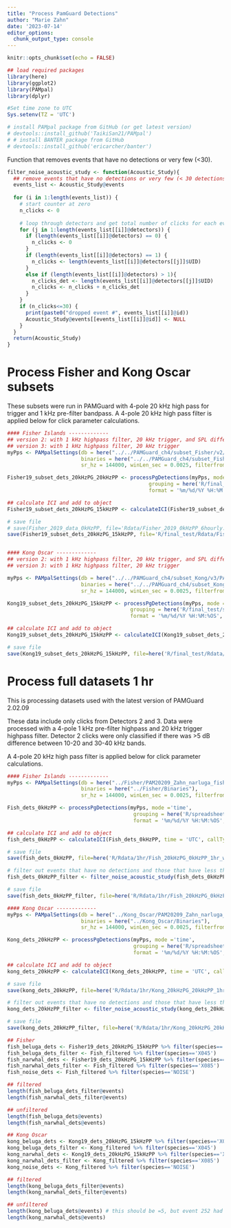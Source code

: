 ```yaml
---
title: "Process PamGuard Detections"
author: "Marie Zahn"
date: '2023-07-14'
editor_options: 
  chunk_output_type: console
---
```


```r
knitr::opts_chunk$set(echo = FALSE)
```

```r
## load required packages
library(here)
library(ggplot2)
library(PAMpal)
library(dplyr)

#Set time zone to UTC
Sys.setenv(TZ = 'UTC')

# install PAMpal package from GitHub (or get latest version)
# devtools::install_github('TaikiSan21/PAMpal')
# # install BANTER package from GitHub
# devtools::install_github('ericarcher/banter')
```

Function that removes events that have no detections or very few (<30).

```r
filter_noise_acoustic_study <- function(Acoustic_Study){
  ## remove events that have no detections or very few (< 30 detections)
  events_list <- Acoustic_Study@events
  
  for (i in 1:length(events_list)) {
    # start counter at zero
    n_clicks <- 0
    
    # loop through detectors and get total number of clicks for each event
    for (j in 1:length(events_list[[i]]@detectors)) {
      if (length(events_list[[i]]@detectors) == 0) {
        n_clicks <- 0
      }
      if (length(events_list[[i]]@detectors) == 1) {
        n_clicks <- length(events_list[[i]]@detectors[[j]]$UID)
      }
      else if (length(events_list[[i]]@detectors) > 1){
        n_clicks_det <- length(events_list[[i]]@detectors[[j]]$UID)
        n_clicks <- n_clicks + n_clicks_det
      }
    }
    if (n_clicks<=30) {
      print(paste0("dropped event #", events_list[[i]]@id))
      Acoustic_Study@events[[events_list[[i]]@id]] <- NULL
    }
  }
  return(Acoustic_Study)
}

```

# Process Fisher and Kong Oscar subsets

These subsets were run in PAMGuard with 4-pole 20 kHz high pass for trigger and 1 kHz pre-filter bandpass.
A 4-pole 20 kHz high pass filter is applied below for click parameter calculations.

```r
#### Fisher Islands -------------
## version 2: with 1 kHz highpass filter, 20 kHz trigger, and SPL difference threshold
## version 3: with 1 kHz highpass filter, 20 kHz trigger
myPps <- PAMpalSettings(db = here("../../PAMGuard_ch4/subset_Fisher/v2/PAM20103_Zahn_narluga_Fisher-subset_20kHztrigger.sqlite3"),
                        binaries = here("../../PAMGuard_ch4/subset_Fisher/v2/Binaries"),
                        sr_hz = 144000, winLen_sec = 0.0025, filterfrom_khz = 20, filterto_khz = NULL)

Fisher19_subset_dets_20kHzPG_20kHzPP <- processPgDetections(myPps, mode ='time', 
                                              grouping = here('R/final_test/spreadsheets/Fisher_2019_species_ids_6hourly_subset.csv'), 
                                              format = '%m/%d/%Y %H:%M:%OS', id='2019Fisher')

## calculate ICI and add to object
Fisher19_subset_dets_20kHzPG_15kHzPP <- calculateICI(Fisher19_subset_dets_20kHzPG_15kHzPP, time = 'UTC', callType="click")

# save file
# save(Fisher_2019_data_0kHzPP, file='Rdata/Fisher_2019_0kHzPP_6hourly.rdata')
save(Fisher19_subset_dets_20kHzPG_15kHzPP, file='R/final_test/Rdata/Fisher19_subset_20kHzPG_15kHzPP_6hourly_v2.rdata')


#### Kong Oscar -------------
## version 2: with 1 kHz highpass filter, 20 kHz trigger, and SPL difference threshold
## version 3: with 1 kHz highpass filter, 20 kHz trigger

myPps <- PAMpalSettings(db = here("../../PAMGuard_ch4/subset_Kong/v3/PAM20103_Zahn_narluga_Kong-subset_20kHztrigger.sqlite3"),
                        binaries = here("../../PAMGuard_ch4/subset_Kong/v2/Binaries"),
                        sr_hz = 144000, winLen_sec = 0.0025, filterfrom_khz = 20,filterto_khz = NULL)

Kong19_subset_dets_20kHzPG_15kHzPP <- processPgDetections(myPps, mode ='time',
                                        grouping = here('R/final_test/spreadsheets/KO_2019_species_ids_6hourly_subset.csv'),
                                        format = '%m/%d/%Y %H:%M:%OS', id='2019KongOscar')

## calculate ICI and add to object
Kong19_subset_dets_20kHzPG_15kHzPP <- calculateICI(Kong19_subset_dets_20kHzPG_15kHzPP, time = 'UTC', callType="click")

# save file
save(Kong19_subset_dets_20kHzPG_15kHzPP, file=here('R/final_test/Rdata/KO19_subset_20kHzPG_15kHzPP_6hourly_v2.rdata'))
```

# Process full datasets 1 hr

This is processing datasets used with the latest version of PAMGuard 2.02.09

These data include only clicks from Detectors 2 and 3.
Data were processed with a 4-pole 1 kHz pre-filter highpass and 20 kHz trigger highpass filter.
Detector 2 clicks were only classified if there was >5 dB difference between 10-20 and 30-40 kHz bands.

A 4-pole 20 kHz high pass filter is applied below for click parameter calculations.

```r
#### Fisher Islands -------------
myPps <- PAMpalSettings(db = here("../Fisher/PAM20209_Zahn_narluga_fisher.sqlite3"),
                        binaries = here("../Fisher/Binaries"),
                        sr_hz = 144000, winLen_sec = 0.0025, filterfrom_khz = 0, filterto_khz = NULL)

Fish_dets_0kHzPP <- processPgDetections(myPps, mode ='time',
                                         grouping = here('R/spreadsheets/1hr/Fisher_2019_species_ids_1hr_wavTime_labeled.csv'),
                                         format = '%m/%d/%Y %H:%M:%OS', id='2019Fisher')

## calculate ICI and add to object
fish_dets_0kHzPP <- calculateICI(Fish_dets_0kHzPP, time = 'UTC', callType="click")

# save file
save(fish_dets_0kHzPP, file=here('R/Rdata/1hr/Fish_20kHzPG_0kHzPP_1hr_wavTime_unfiltered_labeled.rdata'))

# filter out events that have no detections and those that have less than 30 detections
fish_dets_0kHzPP_filter <- filter_noise_acoustic_study(fish_dets_0kHzPP)

# save file
save(fish_dets_0kHzPP_filter, file=here('R/Rdata/1hr/Fish_20kHzPG_0kHzPP_1hr_wavTime_filtered_labeled.rdata'))

#### Kong Oscar -------------
myPps <- PAMpalSettings(db = here("../Kong_Oscar/PAM20209_Zahn_narluga_kong.sqlite3"),
                        binaries = here("../Kong_Oscar/Binaries"),
                        sr_hz = 144000, winLen_sec = 0.0025, filterfrom_khz = 20,filterto_khz = NULL)

Kong_dets_20kHzPP <- processPgDetections(myPps, mode ='time',
                                         grouping = here('R/spreadsheets/1hr/Kong_2019_species_ids_1hr_wavTime_labeled.csv'),
                                         format = '%m/%d/%Y %H:%M:%OS', id='2019KongOscar')

## calculate ICI and add to object
kong_dets_20kHzPP <- calculateICI(Kong_dets_20kHzPP, time = 'UTC', callType="click")

# save file
save(kong_dets_20kHzPP, file=here('R/Rdata/1hr/Kong_20kHzPG_20kHzPP_1hr_wavTime_unfiltered_labeled.rdata'))

# filter out events that have no detections and those that have less than 30 detections
kong_dets_20kHzPP_filter <- filter_noise_acoustic_study(kong_dets_20kHzPP)

# save file
save(kong_dets_20kHzPP_filter, file=here('R/Rdata/1hr/Kong_20kHzPG_20kHzPP_1hr_wavTime_filtered_labeled.rdata'))

```


```r
## Fisher
fish_beluga_dets <- Fisher19_dets_20kHzPG_15kHzPP %>% filter(species=='X045')
fish_beluga_dets_filter <- Fish_filtered %>% filter(species=='X045')
fish_narwhal_dets <- Fisher19_dets_20kHzPG_15kHzPP %>% filter(species=='X085')
fish_narwhal_dets_filter <- Fish_filtered %>% filter(species=='X085')
fish_noise_dets <- Fish_filtered %>% filter(species=='NOISE')

## filtered
length(fish_beluga_dets_filter@events)
length(fish_narwhal_dets_filter@events)

## unfiltered
length(fish_beluga_dets@events)
length(fish_narwhal_dets@events)

## Kong Oscar
kong_beluga_dets <- Kong19_dets_20kHzPG_15kHzPP %>% filter(species=='X045')
kong_beluga_dets_filter <- Kong_filtered %>% filter(species=='X045')
kong_narwhal_dets <- Kong19_dets_20kHzPG_15kHzPP %>% filter(species=='X085')
kong_narwhal_dets_filter <- Kong_filtered %>% filter(species=='X085')
kong_noise_dets <- Kong_filtered %>% filter(species=='NOISE')

## filtered
length(kong_beluga_dets_filter@events)
length(kong_narwhal_dets_filter@events)

## unfiltered
length(kong_beluga_dets@events) # this should be =5, but event 252 had no detections so it is =4
length(kong_narwhal_dets@events)
```
